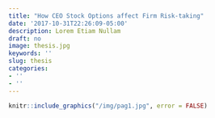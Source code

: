 ```yaml
---
title: "How CEO Stock Options affect Firm Risk-taking"
date: '2017-10-31T22:26:09-05:00'
description: Lorem Etiam Nullam
draft: no
image: thesis.jpg
keywords: ''
slug: thesis
categories:
- ''
- ''
---
```


```r
knitr::include_graphics("/img/pag1.jpg", error = FALSE)
```